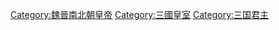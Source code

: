 [[Category:魏晉南北朝皇帝|Category:魏晉南北朝皇帝]]
[[Category:三國皇室|Category:三國皇室]]
[[Category:三国君主|Category:三国君主]]
